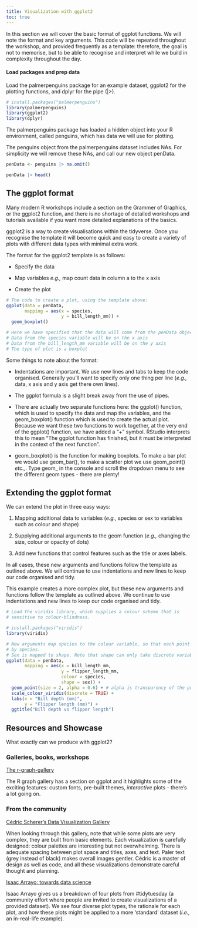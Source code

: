 ```yaml
---
title: Visualization with ggplot2
toc: true
---
```


In this section we will cover the basic format of ggplot functions. We will note the format and key arguments. This code will be repeated throughout the workshop, and provided frequently as a template: therefore, the goal is not to memorise, but to be able to recognise and interpret while we build in complexity throughout the day. 

#### Load packages and prep data

Load the palmerpenguins package for an example dataset, ggplot2 for the plotting functions, and dplyr for the pipe (|>).

```r
# install.packages("palmerpenguins")
library(palmerpenguins)
library(ggplot2)
library(dplyr)
```
The palmerpenguins package has loaded a hidden object into your R environment, called penguins, which has data we will use for plotting.

The penguins object from the palmerpenguins dataset includes NAs. For simplicity we will remove these NAs, and call our new object penData.

```r
penData <- penguins |> na.omit()

penData |> head()
```

## The ggplot format

Many modern R workshops include a section on the Grammer of Graphics, or the ggplot2 function, and there is no shortage of detailed workshops and tutorials available if you want more detailed explanations of the basics. 

ggplot2 is a way to create visualisations within the tidyverse. Once you recognise the template it will become quick and easy to create a variety of plots with different data types with minimal extra work.

The format for the ggplot2 template is as follows:
  
-   Specify the data

-   Map variables *e.g.,* map count data in column a to the x axis

-   Create the plot

```r
# The code to create a plot, using the template above:
ggplot(data = penData,
       mapping = aes(x = species,
                     y = bill_length_mm)) +
  geom_boxplot()

# Here we have specified that the data will come from the penData object
# Data from the species variable will be on the x axis
# Data from the bill_length_mm variable will be on the y axis
# The type of plot is a boxplot  
```

Some things to note about the format:
  
  -   Indentations are important. We use new lines and tabs to keep the code organised. Generally you'll want to specify only one thing per line (*e.g.,* data, x axis and y axis get there own lines).

-   The ggplot formula is a slight break away from the use of pipes.

-   There are actually two separate functions here: the ggplot() function, which is used to specify the data and map the variables, and the geom_boxplot() function which is used to create the actual plot. Because we want these two functions to work together, at the very end of the ggplot() function, we have added a "+" symbol. RStudio interprets this to mean "The ggplot function has finished, but it must be interpreted in the context of the next function".

-   geom_boxplot() is the function for making boxplots. To make a bar plot we would use geom_bar(), to make a scatter plot we use geom_point() *etc.,*. Type geom\_ in the console and scroll the dropdown menu to see the different geom types - there are plenty!

## Extending the ggplot format

We can extend the plot in three easy ways: 

1. Mapping additional data to variables (*e.g.,* species or sex to variables such as colour and shape)

2. Supplying additional arguments to the geom function (*e.g.,* changing the size, colour or opacity of dots)

3. Add new functions that control features such as the title or axes labels. 

In all cases, these new arguments and functions follow the template as outlined above. We will continue to use indentations and new lines to keep our code organised and tidy. 

This example creates a more complex plot, but these new arguments and functions follow the template as outlined above. We continue to use indentations and new lines to keep our code organised and tidy. 

```r
# Load the viridis library, which supplies a colour scheme that is
# sensitive to colour-blindness.

# install.packages("viridis")
library(viridis)

# New arguments map species to the colour variable, so that each point is coloured
# by species.
# Sex is mapped to shape. Note that shape can only take discrete variables.
ggplot(data = penData,
       mapping = aes(x = bill_length_mm,
                     y = flipper_length_mm,
                     colour = species,
                     shape = sex)) +
  geom_point(size = 2, alpha = 0.6) + # alpha is transparency of the points
  scale_colour_viridis(discrete = TRUE) +
  labs(x = "Bill depth (mm)",
       y = "Flipper length (mm)") +
  ggtitle("Bill depth vs flipper length") 
```

## Resources and Showcase

What exactly can we produce with ggplot2?

### Galleries, books, workshops

[The r-graph-gallery](https://r-graph-gallery.com/ggplot2-package.html)

The R graph gallery has a section on ggplot and it highlights some of the exciting features: custom fonts, pre-built themes, *interactive* plots - there's a lot going on. 




### From the community 

[Cédric Scherer's Data Visualization Gallery](https://www.cedricscherer.com/top/dataviz/#SciAm)

When looking through this gallery, note that while some plots are very complex, they are built from basic elements. Each visualization is carefully designed: colour palettes are interesting but not overwhelming. There is adequate spacing between plot space and titles, axes, and text. Paler text (grey instead of black) makes overall images gentler. Cédric is a master of design as well as code, and all these visualizations demonstrate careful thought and planning. 


[Isaac Arrayo: towards data science](https://towardsdatascience.com/explaining-my-favourite-tidytuesday-projects-e44bfe988813)

Isaac Arrayo gives us a breakdown of four plots from #tidytuesday (a community effort where people are invited to create visualizations of a provided dataset). We see four diverse plot types, the rationale for each plot, and how these plots might be applied to a more 'standard' dataset (*i.e.,* an in-real-life example).

